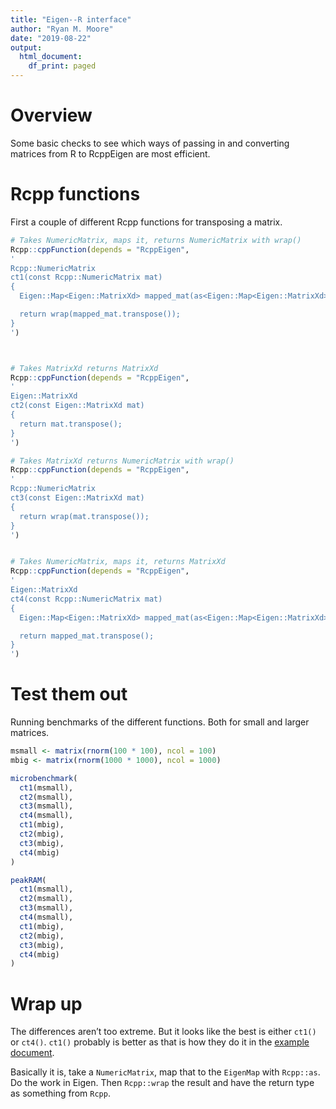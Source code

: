 ```yaml
---
title: "Eigen--R interface"
author: "Ryan M. Moore"
date: "2019-08-22"
output:
  html_document:
    df_print: paged
---
```


# Overview

Some basic checks to see which ways of passing in and converting matrices from R to RcppEigen are most efficient.

# Rcpp functions

First a couple of different Rcpp functions for transposing a matrix.

```r
# Takes NumericMatrix, maps it, returns NumericMatrix with wrap()
Rcpp::cppFunction(depends = "RcppEigen",
'
Rcpp::NumericMatrix
ct1(const Rcpp::NumericMatrix mat)
{
  Eigen::Map<Eigen::MatrixXd> mapped_mat(as<Eigen::Map<Eigen::MatrixXd>>(mat));

  return wrap(mapped_mat.transpose());
}
')



# Takes MatrixXd returns MatrixXd
Rcpp::cppFunction(depends = "RcppEigen",
'
Eigen::MatrixXd
ct2(const Eigen::MatrixXd mat)
{
  return mat.transpose();
}
')

# Takes MatrixXd returns NumericMatrix with wrap()
Rcpp::cppFunction(depends = "RcppEigen",
'
Rcpp::NumericMatrix
ct3(const Eigen::MatrixXd mat)
{
  return wrap(mat.transpose());
}
')


# Takes NumericMatrix, maps it, returns MatrixXd
Rcpp::cppFunction(depends = "RcppEigen",
'
Eigen::MatrixXd
ct4(const Rcpp::NumericMatrix mat)
{
  Eigen::Map<Eigen::MatrixXd> mapped_mat(as<Eigen::Map<Eigen::MatrixXd>>(mat));

  return mapped_mat.transpose();
}
')
```

# Test them out

Running benchmarks of the different functions.  Both for small and larger matrices.

```r
msmall <- matrix(rnorm(100 * 100), ncol = 100)
mbig <- matrix(rnorm(1000 * 1000), ncol = 1000)

microbenchmark(
  ct1(msmall),
  ct2(msmall),
  ct3(msmall),
  ct4(msmall),
  ct1(mbig),
  ct2(mbig),
  ct3(mbig),
  ct4(mbig)
)

peakRAM(
  ct1(msmall),
  ct2(msmall),
  ct3(msmall),
  ct4(msmall),
  ct1(mbig),
  ct2(mbig),
  ct3(mbig),
  ct4(mbig)
)
```

# Wrap up

The differences aren't too extreme.  But it looks like the best is either `ct1()` or `ct4()`.  `ct1()` probably is better as that is how they do it in the [example document](https://cran.r-project.org/web/packages/RcppEigen/vignettes/RcppEigen-Introduction.pdf).

Basically it is, take a `NumericMatrix`, map that to the `EigenMap` with `Rcpp::as`.  Do the work in Eigen.  Then `Rcpp::wrap` the result and have the return type as something from `Rcpp`.